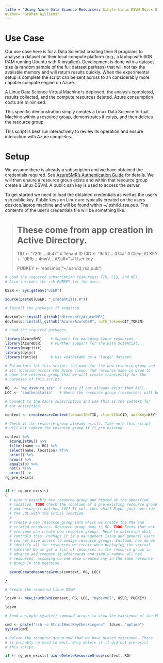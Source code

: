 ```yaml
---
title = "Using Azure Data Science Resources: Single Linux DSVM Quick Start"
author= "Graham Williams"
---
```


# Use Case

Our use case here is for a Data Scientist creating their R programs to
analyse a dataset on their local compute platform (e.g., a laptop with
6GB RAM running Ubuntu with R installed). Development is done with a
dataset size (a random sample of the full dataset perhaps) that will
not tax the available memory and will return results quickly. When the
experimental setup is complete the script can be sent across to an
considerably more capable compute engine on Azure.

A Linux Data Science Virtual Machine is deployed, the analysis
completed, results collected, and the compute resources deleted. Azure
consumption costs are minimised.

This specific demonstration simply creates a Linux Data Science
Virtual Machine within a resource group, demonstrates it exists, and
then deletes the resource group.

This script is best run interactively to review its operation and
ensure interaction with Azure completes.

# Setup

We assume there is already a subscription and we have obtained the
credentials required. See
[AzureSMR's Authentication Guide](https://github.com/Microsoft/AzureSMR/blob/master/vignettes/Authentication.Rmd)
for details.  We will then ensure a resource group exists and within
that resource group create a Linux DSVM. A public ssh key is used to
access the server.

To get started we need to load the obtained credentials as well as the
user's ssh public key. Public keys on Linux are typically created on
the users desktop/laptop machine and will be found within
~/.ssh/id_rsa.pub. The content's of the user's credentials file will
be something like:

> # These come from app creation in Active Directory.
> 
> TID <- "72f9....db47"          # Tenant ID
> CID <- "9c52....074a"          # Client ID
> KEY <- "9Efb....4nwV....ASa8=" # User key
> 
> PUBKEY <- readLines("~/.ssh/id_rsa.pub")


```r
# Load the required subscription resources: TID, CID, and KEY.
# Also includes the ssh PUBKEY for the user.

USER <- Sys.getenv("USER")

source(paste0(USER, "_credentials.R"))

# Install the packages if required.

devtools::install_github("Microsoft/AzureSMR")
devtools::install_github("Azure/AzureDSR", auth_token=GIT_TOKEN)
```

```r
# Load the required packages.

library(AzureSMR)    # Support for managing Azure resources.
library(AzureDSR)    # Further support for the Data Scientist.
library(magrittr)    
library(dplyr)
library(rattle)      # Use weatherAUS as a "large" dataset.
```

```r
# Parameters for this script: the name for the new resource group and
# its location across the Azure cloud. The resource name is used to
# name the resource group that we will create transiently for the
# purposes of this script.

RG  <- "my_dsvm_rg_sea"  # Create if not already exist then kill.
LOC <- "southeastasia"   # Where the resource group (resources) will be hosted.
```

```r
# Connect to the Azure subscription and use this as the context for
# our activities.

context <- createAzureContext(tenantID=TID, clientID=CID, authKey=KEY)

# Check if the resource group already exists. Take note this script
# will not remove the resource group if it pre-existed.

context %>%
  azureListRG() %>%
  filter(name == RG) %>%
  select(name, location) %T>%
  print() %>%
  nrow() %>%
  equals(0) %>%
  not() %T>%
  print() ->
rg_pre_exists
    

if (! rg_pre_exists)
{
  # with a possibly new resource group and hosted at the specified
  # location. TODO Check the location of a pre-existing resource group
  # and ensure it matches LOC? If not, then what? Maybe just override
  # the LOC with the actual location.
  #
  # Create a new resource group into which we create the VMs and
  # related resources. Resource group name is RG. TODO Seems that not
  # everyone can create new resource groups. Need to determine what
  # controls this. Perhaps it is a management issue and general users
  # can not have access to manage resource groups. Instead, how do we
  # identify all the resources we create when deploying the virtual
  # machine? Do we get a list of resources in the resource group in
  # advance and compare it afterwards and simply remove all new
  # resources, assuming no one else created any in the same resource
  # group in the meantime.

  azureCreateResourceGroup(context, RG, LOC)

}
```

```r
# Create the required Linux DSVM 

ldsvm <- newLinuxDSVM(context, RG, LOC, "mydsvm07", USER, PUBKEY)

ldsvm
```

```r

# Send a simple sysnte() command across to show the existence of the VM.

cmd <- paste("ssh -o StrictHostKeyChecking=no", ldsvm, "uptime")
system(cmd)
```

```r
# Delete the resource group now that we have proved existence. There
# is probably no need to wait. Only delete if it did not pre-exist
# this script.

if (! rg_pre_exists) azureDeleteResourceGroup(context, RG)
```

